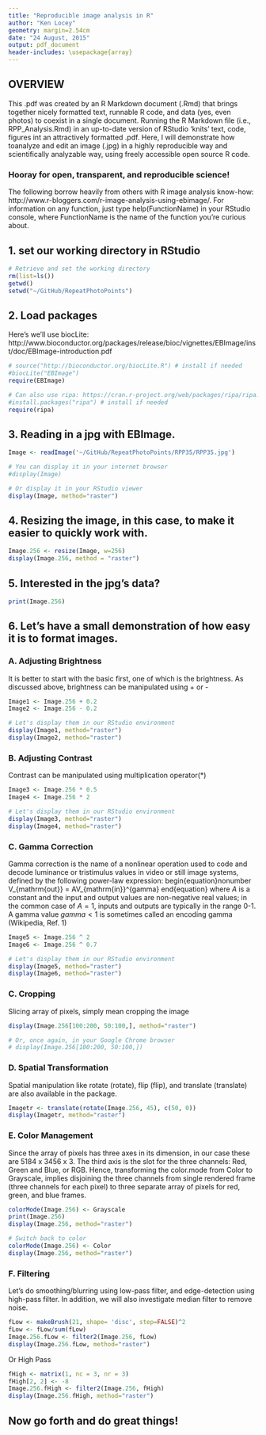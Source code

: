 ```yaml
---
title: "Reproducible image analysis in R"
author: "Ken Locey"
geometry: margin=2.54cm
date: "24 August, 2015"
output: pdf_document
header-includes: \usepackage{array}
---
```


## OVERVIEW
This .pdf was created by an R Markdown document (.Rmd) that brings together nicely formatted text, runnable R code, and data (yes, even photos) to coexist in a single document.
Running the R Markdown file (i.e., RPP_Analysis.Rmd) in an up-to-date version of RStudio 'knits' text, code, figures int an attractively formatted .pdf. Here, I will demonstrate how toanalyze and edit an image (.jpg) in a highly reproducible way and scientifically analyzable way, using freely accessible open source R code.

### Hooray for open, transparent, and reproducible science!

The following borrow heavily from others with R image analysis know-how: http://www.r-bloggers.com/r-image-analysis-using-ebimage/. For information on any function, just type help(FunctionName) in your RStudio console, where FunctionName is the name of the function you're curious about.

## 1. set our working directory in RStudio
```r
# Retrieve and set the working directory
rm(list=ls())
getwd()
setwd("~/GitHub/RepeatPhotoPoints")
```

## 2. Load packages
Here's we'll use biocLite: http://www.bioconductor.org/packages/release/bioc/vignettes/EBImage/inst/doc/EBImage-introduction.pdf

```r
# source("http://bioconductor.org/biocLite.R") # install if needed
#biocLite("EBImage")
require(EBImage)

# Can also use ripa: https://cran.r-project.org/web/packages/ripa/ripa.pdf
#install.packages("ripa") # install if needed
require(ripa)
```


## 3. Reading in a jpg with EBImage.
```r
Image <- readImage('~/GitHub/RepeatPhotoPoints/RPP35/RPP35.jpg')

# You can display it in your internet browser
#display(Image)

# Or display it in your RStudio viewer
display(Image, method="raster")
```

## 4. Resizing the image, in this case, to make it easier to quickly work with.
```r
Image.256 <- resize(Image, w=256)
display(Image.256, method = "raster")
```


## 5. Interested in the jpg's data?
```r
print(Image.256)
```

## 6. Let's have a small demonstration of how easy it is to format images.

### A. Adjusting Brightness
It is better to start with the basic first, one of which is the brightness. 
As discussed above, brightness can be manipulated using + or -

```r
Image1 <- Image.256 + 0.2
Image2 <- Image.256 - 0.2

# Let's display them in our RStudio environment
display(Image1, method="raster")
display(Image2, method="raster")
```


### B. Adjusting Contrast
Contrast can be manipulated using multiplication operator(*)

```r
Image3 <- Image.256 * 0.5
Image4 <- Image.256 * 2

# Let's display them in our RStudio environment
display(Image3, method="raster")
display(Image4, method="raster")
```


### C. Gamma Correction
Gamma correction is the name of a nonlinear operation used to code and decode luminance or tristimulus values in video or still image systems, defined by the following power-law expression: begin{equation}nonumber V_{mathrm{out}} = AV_{mathrm{in}}^{gamma} end{equation} where $A$ is a constant and the input and output values are non-negative real values; in the common case of $A = 1$, inputs and outputs are typically in the range 0-1. 
A gamma value $gamma< 1$ is sometimes called an encoding gamma (Wikipedia, Ref. 1)

```r
Image5 <- Image.256 ^ 2
Image6 <- Image.256 ^ 0.7

# Let's display them in our RStudio environment
display(Image5, method="raster")
display(Image6, method="raster")
```


### C. Cropping
Slicing array of pixels, simply mean cropping the image
```r
display(Image.256[100:200, 50:100,], method="raster")

# Or, once again, in your Google Chrome browser
# display(Image.256[100:200, 50:100,])
```

### D. Spatial Transformation
Spatial manipulation like rotate (rotate), flip (flip), and translate (translate) are also available in the package.

```r
Imagetr <- translate(rotate(Image.256, 45), c(50, 0))
display(Imagetr, method="raster")
```


### E. Color Management
Since the array of pixels has three axes in its dimension, in our case these are 5184 x 3456 x 3. 
The third axis is the slot for the three channels: Red, Green and Blue, or RGB. 
Hence, transforming the color.mode from Color to Grayscale, implies disjoining the three channels from single rendered frame (three channels for each pixel) to three separate array of pixels for red, green, and blue frames.

```r
colorMode(Image.256) <- Grayscale
print(Image.256)
display(Image.256, method="raster")

# Switch back to color
colorMode(Image.256) <- Color
display(Image.256, method="raster")
```


### F. Filtering
Let's do smoothing/blurring using low-pass filter, and edge-detection using high-pass filter. In addition, we will also investigate median filter to remove noise.
```r
fLow <- makeBrush(21, shape= 'disc', step=FALSE)^2
fLow <- fLow/sum(fLow)
Image.256.fLow <- filter2(Image.256, fLow)
display(Image.256.fLow, method="raster")
```

Or High Pass
```r
fHigh <- matrix(1, nc = 3, nr = 3)
fHigh[2, 2] <- -8
Image.256.fHigh <- filter2(Image.256, fHigh)
display(Image.256.fHigh, method="raster")
```

## Now go forth and do great things!
